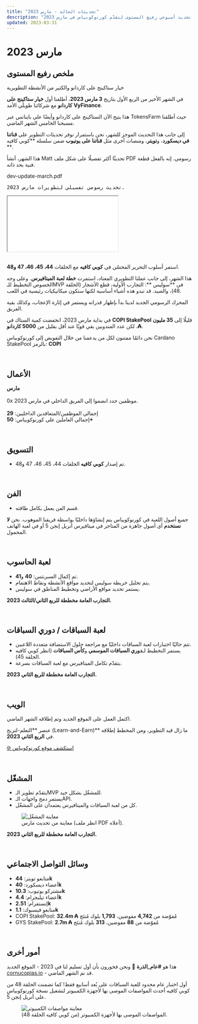 ```yaml
---
title: "تحديثات الحالة - مارس 2023"
description: "تحديث أسبوعي رفيع المستوى لتقدّم كورنوكوبياس في مارس 2023."
updated: 2023-03-31
---
```


# مارس 2023  

## ملخص رفيع المستوى  

<div className="note-box success">
  <p style={{margin: 0, color:"#22c55e"}}>
    خيار ستاكينج على كاردانو والكثير من الأنشطة التطويرية
  </p>
</div>  

في الشهر الأخير من الربع الأول بتاريخ **3 مارس 2023**، أطلقنا أول **خيار ستاكينج على كاردانو** مع شركائنا طويلَي الأمد **VyFinance**.  

هذا يتيح الآن الستاكينج على كاردانو وأيضًا على باينانس عبر TokensFarm حيث أطلقنا مسبحنا الخامس الشهر الماضي.  

إلى جانب هذا التحديث الموجز للشهر، نحن باستمرار نوفر تحديثات التطوير على **قناتنا في ديسكورد**، و**تويتر**، ومنصات أخرى مثل **قناتنا على يوتيوب** ضمن سلسلة **كوبي كافيه **.  

هذا الشهر، أنشأ Matt تحديثًا أكثر تفصيلًا على شكل ملف PDF رسومي. إنه بالفعل قطعة فنية بحد ذاته.  

<div className="callout-code">
  <span className="title">dev-update-march.pdf</span>
  <pre>تحديث رسومي تفصيلي لتطويرات مارس 2023.</pre>
</div>

<div className="yt-embed" style={{aspectRatio: "4/3"}}>
  <iframe
    src="/docs/dev-update-march.pdf"
    title="تحديث المطورين - مارس (PDF)"
    loading="lazy"
  ></iframe>
</div>  

<br />

استمر أسلوب التحرير المحسّن في **كوبي كافيه** مع الحلقات **44، 45، 46، 47 و48**.  

هذا الشهر، إلى جانب عملنا التطويري المعتاد، استمرت **خطة لعبة الميتافيرس**. وعلى وجه الخصوص التخطيط للـMVP في **سوليس **: التجارب الأولية، قطع الأشجار (الحلقة 48)، والصيد. قد تبدو هذه أشياء أساسية لكنها ستكون ميكانيكيات رئيسية في اللعب.  

المحرك الرسومي الجديد لدينا بدأ بإظهار قدراته ويستمر في إثارة الإعجاب، وكذلك بقية الفريق.  

في بداية مارس 2023، انخفضت كمية الستاك في **COPI StakePool** قليلًا إلى **35 مليون ₳**، لكن عدد المندوبين بقي قويًا عند أقل بقليل من **5000  كاردانو**.  

<div className="note-box success">
  <p style={{margin: 0}}>
    نحن دائمًا ممتنون لكل من يدعمنا من خلال التفويض إلى كورنوكوبياس Cardano StakePool بالرمز: <b>COPI</b>
  </p>
</div>  

<br />

## الأعمال  

<div className="note-box">
  <p style={{margin: 0}}>
    <b>مارس</b><br /><br />
    0x موظفين جدد انضموا إلى الفريق الداخلي في مارس 2023.<br /><br />
    إجمالي الموظفين/المتعاقدين الداخليين: <b style={{color:"#f59e0b"}}>29</b><br />
    إجمالي العاملين على كورنوكوبياس: <b style={{color:"#f59e0b"}}>50+​</b>
  </p>
</div>  

<br />

## التسويق  

<ul className="styled-list">
  <li>تم إصدار <b>كوبي كافيه </b> الحلقات 44، 45، 46، 47 و48.</li>
</ul>  

<br />

## الفن  

<ul className="styled-list">
  <li>قسم الفن يعمل بكامل طاقته.</li>
</ul>  

<div className="note-box success">
  <p style={{margin: 0}}>
    جميع أصول اللعبة في كورنوكوبياس يتم إنشاؤها داخليًا بواسطة فريقنا الموهوب.  
    نحن <b>لا نستخدم</b> أي أصول جاهزة من المتاجر في ميتافيرس أنريل إنجن 5 أو في لعبة الهاتف المحمول.
  </p>
</div>  

<br />

## لعبة الحاسوب   

<ul className="styled-list">
  <li>تم إكمال السبرنتس: <b>40</b> و<b>41</b>.</li>
  <li>يتم تحليل خريطة سوليس لتحديد مواقع الأنشطة ونقاط الاهتمام.</li>
  <li>يستمر تحديد مواقع الأراضي وتخطيط المناطق في سوليس.</li>
</ul>  

<p><b>التجارب العامة مخططة للربع الثاني/الثالث 2023.</b></p>  

<br />

## لعبة السباقات / دوري السباقات  

<ul className="styled-list">
  <li>تتم حاليًا اختبارات لعبة السباقات داخليًا مع مراجعة حلول الاستضافة متعددة اللاعبين.</li>
  <li>يستمر التخطيط لـ<b>دوري السباقات الموسمي</b> و<b>كأس السباقات</b> (انظر كوبي كافيه الحلقة 45).</li>
  <li>يتقدّم تكامل الميتافيرس مع لعبة السباقات بسرعة.</li>
</ul>  

<p><b>التجارب العامة مخططة للربع الثاني 2023.</b></p>  

<br />

## الويب  

<div className="note-box success">
  <p style={{margin: 0}}>
    اكتمل العمل على الموقع الجديد وتم إطلاقه الشهر الماضي.  
  </p>
</div>  

<p>
عنصر **التعلم-لتربح (Learn-and-Earn)** ما زال قيد التطوير، ومن المخطط إطلاقه في <b>الربع الثاني 2023</b>.  
</p>

<a href="https://cornucopias.io" target="_blank" rel="noreferrer">🌐 استكشف موقع كورنوكوبياس</a>  

<br />

## المشغّل   

<ul className="styled-list">
  <li>يتقدّم تطوير الـMVP للمشغّل بشكل جيد.</li>
  <li>يستمر دمج واجهات الـAPI.</li>
  <li>كل من لعبة السباقات والميتافيرس يعتمدان على المشغّل.</li>
</ul>  

<figure className="img-center">
  <img src="/images/status/2023-03/launcher-preview.png" alt="معاينة المشغّل" />
  <figcaption>معاينة من تحديث مارس (انظر ملف PDF أعلاه).</figcaption>
</figure>  

<p><b>التجارب العامة مخططة للربع الثاني 2023.</b></p>  

<br />

## وسائل التواصل الاجتماعي  

<ul className="styled-list">
  <li>متابعو تويتر: <b>44k</b></li>
  <li>أعضاء ديسكورد: <b>40k</b></li>
  <li>مشتركو يوتيوب: <b>10.3k</b></li>
  <li>أعضاء تيليجرام: <b>4.4k</b></li>
  <li>إنستغرام: <b>2.51k</b></li>
  <li>متابعو فيسبوك: <b>1.1k</b></li>
  <li>COPI StakePool: <b>32.4m ₳</b> مُفوّضة من <b>4,742</b> مفوضين، <b>1,793</b> بلوك مُنتَج</li>
  <li>GYS StakePool: <b>2.7m ₳</b> مُفوّضة من <b>88</b> مفوضين، <b>313</b> بلوك مُنتَج</li>
</ul>  

<br />

## أمور أخرى  

<p>
هذا هو <b>#عام_الذرة</b> 🌽 ونحن فخورون بأن أول تسليم لنا في 2023 - الموقع الجديد <a href="https://cornucopias.io" target="_blank" rel="noreferrer">cornucopias.io</a> - قد تم الشهر الماضي.  
</p>

<p>
أول اختبار عام محدود للعبة السباقات على بُعد أسابيع فقط! كما تضمنت الحلقة 48 من كوبي كافيه أحدث المواصفات الموصى بها لأجهزة الكمبيوتر لتشغيل نسخة كورنوكوبياس على أنريل إنجن 5.  
</p>

<figure className="img-center">
  <img src="/images/status/2023-03/pc-specs.avif" alt="معاينة مواصفات الكمبيوتر" />
  <figcaption>المواصفات الموصى بها لأجهزة الكمبيوتر (من كوبي كافيه الحلقة 48).</figcaption>
</figure>
